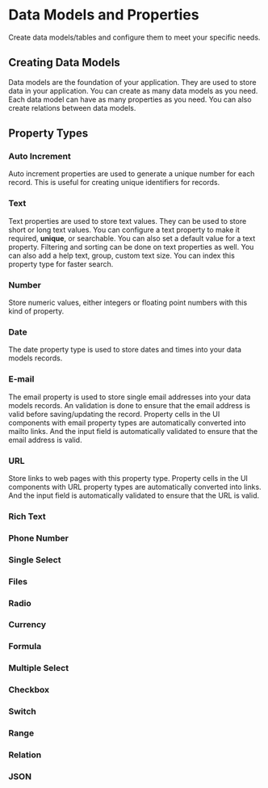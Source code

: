 # Data Models and Properties

Create data models/tables and configure them to meet your specific needs.

## Creating Data Models

Data models are the foundation of your application. They are used to store data in your application.
You can create as many data models as you need. Each data model can have as many properties as you need.
You can also create relations between data models.

## Property Types

### Auto Increment

Auto increment properties are used to generate a unique number for each record. This is useful for creating unique identifiers for records.

### Text

Text properties are used to store text values. They can be used to store short or long text values. You can configure a text
property to make it required, **unique**, or searchable. You can also set a default value for a text property. Filtering and sorting
can be done on text properties as well. You can also add a help text, group, custom text size. You can index this property type for
faster search.

### Number

Store numeric values, either integers or floating point numbers with this kind of property.

### Date

The date property type is used to store dates and times into your data models records.

### E-mail

The email property is used to store single email addresses into your data models records. An validation
is done to ensure that the email address is valid before saving/updating the record. Property cells in the UI components with
email property types are automatically converted into mailto links. And the input field is automatically validated to ensure that
the email address is valid.

### URL

Store links to web pages with this property type. Property cells in the UI components with URL property types are automatically
converted into links. And the input field is automatically validated to ensure that the URL is valid.

### Rich Text

### Phone Number

### Single Select

### Files

### Radio

### Currency

### Formula

### Multiple Select

### Checkbox

### Switch

### Range

### Relation

### JSON
